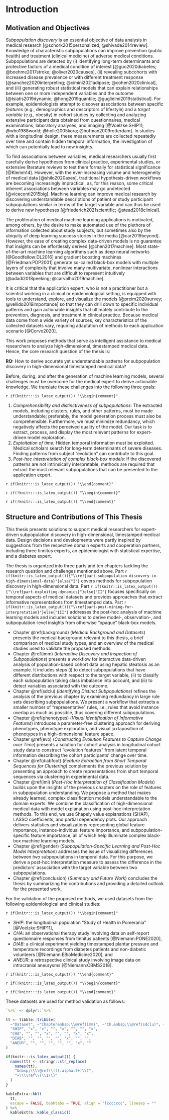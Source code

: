 # Introduction {#intro}

## Motivation and Objectives

_Subpopulation discovery_ is an essential objective of data analysis in medical research [@schork2015personalized; @shivade2014review]. 
Knowledge of characteristic subpopulations can improve prevention (public health) and treatment (clinical medicine) of adverse medical conditions. 
Subpopulations are detected by
(i) identifying long-term determinants and protective factors of a medical condition of interest [@guo2020diabetes; @boehme2017stroke; @oliver2020causes], 
(ii) revealing subcohorts with increased disease prevalence or with different treatment response [@sanchez2020interpreting; @cimini2021adipose; @cohen2020clinical], and
(iii) generating robust statistical models that can explain relationships between one or more independent variables and the outcome [@tsiatis2019dynamic; @hong2019quantile; @guglielmi2019statistical]. 
For example, epidemiologists attempt to discover associations between specific _features_ (e.g., demographics and descriptors of lifestyle) and a _target variable_ (e.g., obesity) in cohort studies by collecting and analyzing extensive participant data obtained from questionnaires, medical examinations, laboratory analyses, and imaging [@Voelzke:SHIP11; @who1988world; @holle2005kora; @hofman2009rotterdam]. 
In studies with a longitudinal design, these measurements are collected repeatedly over time and contain hidden temporal information, the investigation of which can potentially lead to new insights.

To find associations between variables, medical researchers usually first carefully derive hypotheses from clinical practice, experimental studies, or extensive literature reviews to test them formally for statistical significance [@Klemm14].
However, with the ever-increasing volume and heterogeneity of medical data [@shilo2020axes], traditional hypothesis-driven workflows are becoming increasingly impractical, as, for this reason, some critical inherent associations between variables may go undetected [@viceconti2015big]. 
Machine learning can improve medical research by discovering understandable descriptions of patient or study participant subpopulations similar in terms of the target variable and can thus be used to derive new hypotheses [@friederich2021scientific; @stead2018clinical]. 

The proliferation of medical machine learning applications is motivated, among others, by the desire to make automated use of the plethora of information collected about study subjects, but sometimes also by the ubiquity of deep learning success stories in the media [@car2019beyond]. 
However, the ease of creating complex data-driven models is no guarantee that insights can be effortlessly derived [@chen2017machine]. 
Most state-of-the-art machine learning algorithms such as deep neural networks [@Goodfellow:DL2016] and gradient boosting machines [@Friedman:PDP2001] generate so-called black-box models with multiple layers of complexity that involve many multivariate, nonlinear interactions between variables that are difficult to represent intuitively [@adadi2018peeking; @carvalho2019machine]. 

It is critical that the application expert, who is not a practitioner but a scientist working in a clinical or epidemiological setting, is equipped with tools to understand, explore, and visualize the models [@preim2020survey; @vellido2019importance] so that they can drill down to specific individual patterns and gain actionable insights that ultimately contribute to the prevention, diagnosis, and treatment in clinical practice. 
Because medical data come from a wide variety of sources, key characteristics of the collected datasets vary, requiring adaptation of methods to each application scenario [@Corvo2020]. 

This work proposes methods that serve as intelligent assistance to medical researchers to analyze high-dimensional, timestamped medical data.
Hence, the core research question of the thesis is: 

:::: {.main-rq data-latex=""}

**RQ:** How to derive accurate yet understandable patterns for subpopulation discovery in high-dimensional timestamped medical data? 

::::

Before, during, and after the generation of machine learning models, several challenges must be overcome for the medical expert to derive actionable knowledge. 
We translate these challenges into the following three goals:

`r if(knitr:::is_latex_output()) "\\begin{comment}"`

<div class="goals">
<ol>
<li>
<i>Comprehensibility and distinctiveness of subpopulations:</i> 
The extracted models, including clusters, rules, and other patterns, must be made understandable; preferably, the model generation process must also be comprehensible. Furthermore, we must minimize redundancy, which negatively affects the perceived quality of the model. Our task is to extract, process, and display the most relevant patterns for expert-driven model exploration.
</li>
<li>
<i>Exploitation of time:</i> 
Hidden temporal information must be exploited. Medical scholars search for long-term determinants of severe diseases. Finding patterns from subject "evolution" can contribute to this goal.
</li>
<li>
<i>Post-hoc interpretation of complex black-box models:</i> 
If the discovered patterns are not intrinsically interpretable, methods are required that extract the most relevant subpopulations that can be presented to the application expert.
</li>
</ol>
</div>

`r if(knitr:::is_latex_output()) "\\end{comment}"`

`r if(!knitr:::is_latex_output()) "\\begin{comment}"`
\begin{enumerate}
  \item[\textbf{GOAL1:}] \emph{Comprehensibility and distinctiveness of subpopulations:} The extracted models, including clusters, rules, and other patterns, must be made understandable; preferably, the model generation process must also be comprehensible. Furthermore, we must minimize redundancy, which negatively affects the perceived quality of the model. Our task is to extract, process, and display the most relevant patterns for expert-driven model exploration.
  \item[\textbf{GOAL2:}] \emph{Exploitation of time:} Hidden temporal information must be exploited. Medical scholars search for long-term determinants of severe diseases. Finding patterns from subject ``evolution'' can contribute to this goal.
  \item[\textbf{GOAL3:}] \emph{Post-hoc interpretation of complex black-box models:} If the discovered patterns are not intrinsically interpretable, methods are required to extract the most relevant subpopulations and present them intuitively to the application expert.
\end{enumerate}

`r if(!knitr:::is_latex_output()) "\\end{comment}"`

## Structure and Contributions of This Thesis

This thesis presents solutions to support medical researchers for expert-driven subpopulation discovery in high-dimensional, timestamped medical data. 
Design decisions and developments were partly inspired by suggestions from the respective domain experts and cooperation partners, including three tinnitus experts, an epidemiologist with statistical expertise, and a diabetes expert.

The thesis is organized into three parts and ten chapters tackling the research question and challenges mentioned above. 
Part&nbsp;`r if(knitr::is_latex_output()){"\\ref{part-subpopulation-discovery-in-high-dimensional-data}"}else{"I"}` covers methods for subpopulation discovery in high-dimensional data. 
Part&nbsp;`r if(knitr::is_latex_output()){"\\ref{part-exploiting-dynamics}"}else{"II"}` focuses specifically on temporal aspects of medical datasets and provides approaches that extract informative representations from timestamped data. 
Part&nbsp;`r if(knitr::is_latex_output()){"\\ref{part-post-mining-for-interpretation}"}else{"III"}` addresses the post-hoc analysis of machine learning models and includes solutions to derive model-, observation-, and subpopulation-level insights from otherwise "opaque" black-box models. 

* Chapter&nbsp;\@ref(background) (_Medical Background and Datasets_) presents the medical background relevant to this thesis, a brief comparison of medical study types, and an overview of the medical studies used to validate the proposed methods.
* Chapter&nbsp;\@ref(imm) (_Interactive Discovery and Inspection of Subpopulations_) presents a workflow for interactive data-driven analysis of population-based cohort data using hepatic steatosis as an example. It includes steps (i) to detect subpopulations that have different distributions with respect to the target variable, (ii) to classify each subpopulation taking class imbalance into account, and (iii) to detect variables associated with the outcome. 
* Chapter&nbsp;\@ref(sdclu) (_Identifying Distinct Subpopulations_) refines the analysis of the previous chapter by examining redundancy in large rule sets describing subpopulations. We present a workflow that extracts a smaller number of "representative" rules, i.e., rules that avoid instance overlap as much as possible, thus covering different subpopulations. 
* Chapter&nbsp;\@ref(phenotypes) (_Visual Identification of Informative Features_) introduces a parameter-free clustering approach for deriving phenotypes, phenotype exploration, and visual juxtaposition of phenotypes in a high-dimensional feature space.
* Chapter&nbsp;\@ref(evo) (_Constructing Evolution Features to Capture Change over Time_) presents a solution for cohort analysis in longitudinal cohort study data to construct "evolution features" from latent temporal information describing the cohort participants' change over time. 
* Chapter&nbsp;\@ref(diabfoot) (_Feature Extraction from Short Temporal Sequences for Clustering_) complements the previous solution by presenting an approach to create representations from short temporal sequences via clustering in experimental data. 
* Chapter&nbsp;\@ref(iml) (_Post-Hoc Interpretation of Classification Models_) builds upon the insights of the previous chapters on the role of features in subpopulation understanding. We propose a method that makes already learned, complex classification models understandable to the domain experts. We combine the classification of high-dimensional medical data with model explanation using post-hoc interpretation methods.
To this end, we use Shapely value explanations (SHAP), LASSO coefficients, and partial dependency plots. 
Our approach delivers statistics and visualizations representing global feature importance, instance-individual feature importance, and subpopulation-specific feature importance, all of which help illuminate complex black-box machine learning models.
* Chapter&nbsp;\@ref(gender) (_Subpopulation-Specific Learning and Post-Hoc Model Interpretation_) addresses the issue of visualizing differences between _two_ subpopulations in temporal data. For this purpose, we derive a post-hoc interpretation measure to assess the difference in the predictors' association with the target variable between two subpopulations.
* Chapter&nbsp;\@ref(conclusion) (_Summary and Future Work_) concludes the thesis by summarizing the contributions and providing a detailed outlook for the presented work.

For the validation of the proposed methods, we used datasets from the following epidemiological and clinical studies:

`r if(knitr:::is_latex_output()) "\\begin{comment}"`

* _SHIP_: the longitudinal population "Study of Health in Pomerania" [@Voelzke:SHIP11],
* _CHA_: an observational therapy study involving data on self-report questionnaire responses from tinnitus patients [@Niemann:PONE2020], 
* _DIAB_: a clinical experiment yielding timestamped plantar pressure and temperature recordings from diabetes patients and non-diabetic volunteers [@Niemann:EBioMedicine2020], and
* _ANEUR_: a retrospective clinical study involving image data on intracranial aneurysms [@Niemann:CBMS2018].

`r if(knitr:::is_latex_output()) "\\end{comment}"`

`r if(!knitr:::is_latex_output()) "\\begin{comment}"`
\begin{enumerate}
  \item[\emph{SHIP}] the longitudinal population ``Study of Health in Pomerania'' \autocite{Voelzke:SHIP11},
  \item[\emph{CHA}] an observational therapy study involving data on self-report questionnaire responses from tinnitus patients \autocite{Niemann:PONE2020}, 
  \item[\emph{DIAB}] a clinical experiment yielding timestamped plantar pressure and temperature recordings from diabetes patients and non-diabetic volunteers \autocite{Niemann:EBioMedicine2020}, and
  \item[\emph{ANEUR}] a retrospective clinical study involving image data on intracranial aneurysms \autocite{Niemann:CBMS2018}.
\end{enumerate}

`r if(!knitr:::is_latex_output()) "\\end{comment}"`

These datasets are used for method validation as follows:

```{r 01-mapping-data-chapters, echo=FALSE}
`%>%` <- dplyr::`%>%`

tt <- tibble::tribble(
  ~"Dataset", ~"Chapter&nbsp;\\@ref(imm)", ~"Ch.&nbsp;\\@ref(sdclu)", ~"Ch.&nbsp;\\@ref(phenotypes)", ~"Ch.&nbsp;\\@ref(evo)", ~"Ch.&nbsp;\\@ref(diabfoot)", ~"Ch.&nbsp;\\@ref(iml)", ~"Ch.&nbsp;\\@ref(gender)", 
  "SHIP", "x", "x", "", "x", "", "", "x",
  "CHA", "", "", "x", "", "", "x", "x",
  "DIAB", "", "", "", "", "x", "", "",
  "ANEUR", "", "", "", "", "", "x", ""
)

if(knitr:::is_latex_output()) {
  names(tt) <- stringr::str_replace(
    names(tt), 
    "&nbsp;\\\\@ref\\(([:alpha:]+)\\)",
    "~\\\\ref\\{\\1\\}"
  )
}

kableExtra::kbl(
  tt,
  escape = FALSE, booktabs = TRUE, align = "lccccccc", linesep = ""
) %>%
  kableExtra::kable_classic() 
```
